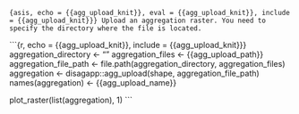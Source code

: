 ```{asis, echo = {{agg_upload_knit}}, eval = {{agg_upload_knit}}, include = {{agg_upload_knit}}}
Upload an aggregation raster. You need to specify the directory where the file is located.
```

```{r, echo = {{agg_upload_knit}}, include = {{agg_upload_knit}}}
aggregation_directory <- ""
aggregation_files <- {{agg_upload_path}}
aggregation_file_path <- file.path(aggregation_directory, aggregation_files)
aggregation <- disagapp::agg_upload(shape, aggregation_file_path)
names(aggregation) <- {{agg_upload_name}}
   
plot_raster(list(aggregation), 1) 
```
